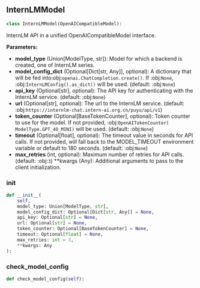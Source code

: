 <a id="camel.models.internlm_model"></a>

<a id="camel.models.internlm_model.InternLMModel"></a>

## InternLMModel

```python
class InternLMModel(OpenAICompatibleModel):
```

InternLM API in a unified OpenAICompatibleModel interface.

**Parameters:**

- **model_type** (Union[ModelType, str]): Model for which a backend is created, one of InternLM series.
- **model_config_dict** (Optional[Dict[str, Any]], optional): A dictionary that will be fed into:obj:`openai.ChatCompletion.create()`. If :obj:`None`, :obj:`InternLMConfig().as_dict()` will be used. (default: :obj:`None`)
- **api_key** (Optional[str], optional): The API key for authenticating with the InternLM service. (default: :obj:`None`)
- **url** (Optional[str], optional): The url to the InternLM service. (default: :obj:`https://internlm-chat.intern-ai.org.cn/puyu/api/v1`)
- **token_counter** (Optional[BaseTokenCounter], optional): Token counter to use for the model. If not provided, :obj:`OpenAITokenCounter( ModelType.GPT_4O_MINI)` will be used. (default: :obj:`None`)
- **timeout** (Optional[float], optional): The timeout value in seconds for API calls. If not provided, will fall back to the MODEL_TIMEOUT environment variable or default to 180 seconds. (default: :obj:`None`)
- **max_retries** (int, optional): Maximum number of retries for API calls. (default: :obj:`3`) **kwargs (Any): Additional arguments to pass to the client initialization.

<a id="camel.models.internlm_model.InternLMModel.__init__"></a>

### __init__

```python
def __init__(
    self,
    model_type: Union[ModelType, str],
    model_config_dict: Optional[Dict[str, Any]] = None,
    api_key: Optional[str] = None,
    url: Optional[str] = None,
    token_counter: Optional[BaseTokenCounter] = None,
    timeout: Optional[float] = None,
    max_retries: int = 3,
    **kwargs: Any
):
```

<a id="camel.models.internlm_model.InternLMModel.check_model_config"></a>

### check_model_config

```python
def check_model_config(self):
```
